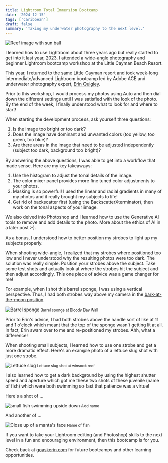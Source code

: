 ```yaml
---
title: Lightroom Total Immersion Bootcamp
date: '2024-12-15'
tags: ['caribbean']
draft: false
summary: 'Taking my underwater photography to the next level.'
---
```


<Image
  src="/static/images/dec2024-bootcamp/sunball.jpg"
  width={800}
  height={840}
  alt="Reef image with sun ball"
/>

I learned how to use Lightroom about three years ago but really started to get into it last year, 2023. I attended a wide-angle photography and beginner Lightroom bootcamp workshop at the Little Cayman Beach Resort.

This year, I returned to the same Little Cayman resort and took week-long intermediate/advanced Lightroom bootcamp led by Adobe ACE and underwater photography expert, [Erin Quigley](https://www.goaskerin.com/about/).

Prior to this workshop, I would process my photos using Auto and then dial down the different settings until I was satisfied with the look of the photo. By the end of the week, I finally understood what to look for and where to start!

When starting the development process, ask yourself three questions:

1.  Is the image too bright or too dark?
2.  Does the image have dominant and unwanted colors (too yellow, too green, too blue)?
3.  Are there areas in the image that need to be adjusted independently (subject too dark, background too bright)?

By answering the above questions, I was able to get into a workflow that made sense. Here are my key takeaways:

1.  Use the histogram to adjust the tonal details of the image.
2.  The color mixer panel provides more fine tuned color adjustments to your photos.
3.  Masking is so powerful! I used the linear and radial gradients in many of my photos and it really brought my subjects to life!
4.  Get rid of backscatter first (using the BackscatterXterminator), then work on the tonal aspects of your image.

We also delved into Photoshop and I learned how to use the Generative AI tools to remove and add details to the photo. More about the ethics of AI in a later post :-).

As a bonus, I understood how to better position my strobes to light up my subjects properly.

When shooting wide-angle, I realized that my strobes where positioned too low and I never understood why the resulting photos were too dark. The solution was really simple. Position your strobes above the subject. Take some test shots and actually look at where the strobes hit the subject and then adjust accordingly. This one piece of advice was a game changer for me!

For example, when I shot this barrel sponge, I was using a vertical perspective. Thus, I had both strobes way above my camera in the [bark-at-the-moon position](https://www.backscatter.com/reviews/post/How-To-Underwater-Strobe-Flash-Placement).

<Image
  src="/static/images/dec2024-bootcamp/barrel-sponge.jpg"
  width={800}
  height={840}
  alt="Barrel sponge"
/>
<small>Barrel sponge at Bloody Bay Wall</small>

Prior to Erin's advice, I had both strobes above the handle sort of like at 11 and 1 o'clock which meant that the top of the sponge wasn't getting lit at all. In fact, Erin swam over to me and re-positioned my strobes. Ahh, what a difference!

When shooting small subjects, I learned how to use one strobe and get a more dramatic effect. Here's an example photo of a lettuce slug shot with just one strobe.

<Image
  src="/static/images/dec2024-bootcamp/lettuce-slug.jpg"
  width={800}
  height={840}
  alt="Lettuce slug"
/>
<small>Lettuce slug shot at winsock reef</small>

I also learned how to get a dark background by using the highest shutter speed and aperture which got me these two shots of these juvenile (name of fish) which were both swimming so fast that patience was a virtue!

Here's a shot of ...

<Image
  src="/static/images/dec2024-bootcamp/upside-down.jpg"
  width={800}
  height={840}
  alt="small fish swimming upside down"
/>
<small>Add name</small>

And another of ...

<Image
  src="/static/images/dec2024-bootcamp/juvenile.jpg"
  width={800}
  height={840}
  alt="Close up of a manta's face"
/>
<small>Name of fish</small>

If you want to take your Lightroom editing (and Photoshop) skills to the next level in a fun and encouraging environment, then this bootcamp is for you.

Check back at [goaskerin.com](https://www.goaskerin.com/) for future bootcamps and other learning opportunities.
